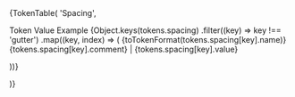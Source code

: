 
<PageSection title="Spacing" isHeader>
  {TokenTable(
    'Spacing',
    <P>
      <thead>
        <tr>
          <th style={{ width: '40%' }}>Token</th>
          <th style={{ width: '30%' }}>Value</th>
          <th>Example</th>
        </tr>
      </thead>
      <tbody>
        {Object.keys(tokens.spacing)
          .filter((key) => key !== 'gutter')
          .map((key, index) => (
            <tr key={index}>
              <td>{toTokenFormat(tokens.spacing[key].name)}</td>
              <td>
                {tokens.spacing[key].comment} | {tokens.spacing[key].value}
              </td>
              <td>
                <div
                  style={{
                    height: tokens.spacing[key].value,
                    background: 'var(--pharos-color-living-coral-80)',
                    width: '100%',
                    display: 'inline-block',
                  }}
                />
              </td>
            </tr>
          ))}
      </tbody>
    </P>
  )}
</PageSection>
